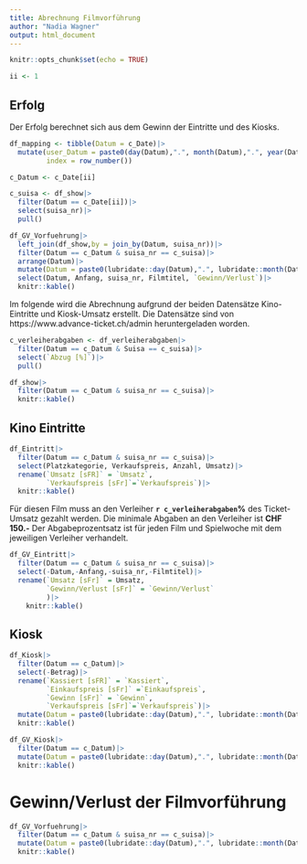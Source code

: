 ```yaml
---
title: Abrechnung Filmvorführung
author: "Nadia Wagner"
output: html_document
---
```


```r
knitr::opts_chunk$set(echo = TRUE)
```


```r
ii <- 1
```

## Erfolg
Der Erfolg berechnet sich aus dem Gewinn der Eintritte und des Kiosks. 

```r
df_mapping <- tibble(Datum = c_Date)|>
  mutate(user_Datum = paste0(day(Datum),".", month(Datum),".", year(Datum)),
         index = row_number())

```


```r
c_Datum <- c_Date[ii]

c_suisa <- df_show|>
  filter(Datum == c_Date[ii])|>
  select(suisa_nr)|>
  pull()

```


```r
df_GV_Vorfuehrung|>
  left_join(df_show,by = join_by(Datum, suisa_nr))|>
  filter(Datum == c_Datum & suisa_nr == c_suisa)|>
  arrange(Datum)|>
  mutate(Datum = paste0(lubridate::day(Datum),".", lubridate::month(Datum),".", lubridate::year(Datum)))|>
  select(Datum, Anfang, suisa_nr, Filmtitel, `Gewinn/Verlust`)|>
  knitr::kable()
```


Im folgende wird die Abrechnung aufgrund der beiden Datensätze Kino-Eintritte und Kiosk-Umsatz erstellt. Die Datensätze sind von https://www.advance-ticket.ch/admin heruntergeladen worden.
```r

c_verleiherabgaben <- df_verleiherabgaben|>
  filter(Datum == c_Datum & Suisa == c_suisa)|>
  select(`Abzug [%]`)|>
  pull()

df_show|>
  filter(Datum == c_Datum & suisa_nr == c_suisa)|>
  knitr::kable()
```


## Kino Eintritte

```r

df_Eintritt|>
  filter(Datum == c_Datum & suisa_nr == c_suisa)|>
  select(Platzkategorie, Verkaufspreis, Anzahl, Umsatz)|>
  rename(`Umsatz [sFR]` = `Umsatz`,
         `Verkaufspreis [sFr]`=`Verkaufspreis`)|>
  knitr::kable()

```


Für diesen Film muss an den Verleiher **`r c_verleiherabgaben`%** des Ticket-Umsatz gezahlt werden. Die minimale Abgaben an den Verleiher ist **CHF 150.-**
Der Abgabeprozentsatz ist für jeden Film und Spielwoche mit dem jeweiligen Verleiher verhandelt.
```r
df_GV_Eintritt|>
  filter(Datum == c_Datum & suisa_nr == c_suisa)|>
  select(-Datum,-Anfang,-suisa_nr,-Filmtitel)|>
  rename(`Umsatz [sFr]` = Umsatz,
         `Gewinn/Verlust [sFr]` = `Gewinn/Verlust`
         )|>
    knitr::kable()

```


## Kiosk

```r
df_Kiosk|>
  filter(Datum == c_Datum)|>
  select(-Betrag)|>
  rename(`Kassiert [sFR]` = `Kassiert`,
         `Einkaufspreis [sFr]` =`Einkaufspreis`,
         `Gewinn [sFr]` = `Gewinn`,
         `Verkaufspreis [sFr]`=`Verkaufspreis`)|>
  mutate(Datum = paste0(lubridate::day(Datum),".", lubridate::month(Datum),".", lubridate::year(Datum)))|>
  knitr::kable()

```


```r
df_GV_Kiosk|>
  filter(Datum == c_Datum)|>
  mutate(Datum = paste0(lubridate::day(Datum),".", lubridate::month(Datum),".", lubridate::year(Datum)))|>
  knitr::kable()

```


# Gewinn/Verlust der Filmvorführung
```r
df_GV_Vorfuehrung|>
  filter(Datum == c_Datum & suisa_nr == c_suisa)|>
  mutate(Datum = paste0(lubridate::day(Datum),".", lubridate::month(Datum),".", lubridate::year(Datum)))|>
  knitr::kable()
```





